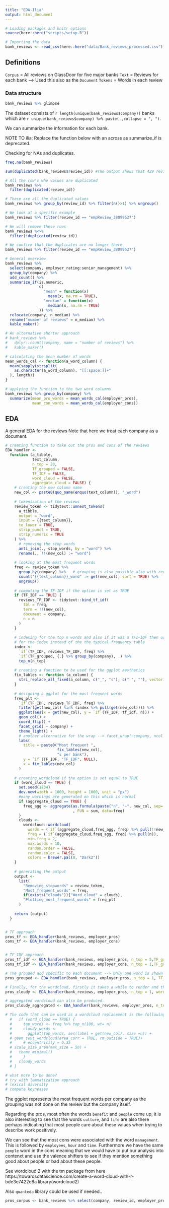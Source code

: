 ```yaml
---
title: "EDA-Ilia"
output: html_document
---
```


```r
# Loading packages and knitr options
source(here::here("scripts/setup.R"))

# Importing the data
bank_reviews <- read_csv(here::here("data/Bank_reviews_processed.csv"))
```

## Definitions

`Corpus` = All reviews on GlassDoor for five major banks
`Text` = Reviews for each bank --> Used this also as the `Document`
`Tokens` = Words in each review

### Data structure

```r
bank_reviews %>% glimpse
```

The dataset consists of `r length(unique(bank_reviews$company))` banks which are `r unique(bank_reviews$company) %>% paste(.,collapse = ", ")`.

We can summarize the information for each bank.

NOTE TO ilia: Replace the function below with an across as summarize_if is deprecated.

Checking for NAs and duplicates.

```r
freq.na(bank_reviews)

sum(duplicated(bank_reviews$review_id)) #The output shows that 429 reviews are duplicated, let's check them

# All the row's who values are duplicated
bank_reviews %>%
  filter(duplicated(review_id))

# These are all the duplicated values
bank_reviews %>% group_by(review_id) %>% filter(n()>1) %>% ungroup()

# We look at a specific example
bank_reviews %>% filter(review_id == "empReview_38099527")

# We will remove these rows
bank_reviews %<>%
  filter(!duplicated(review_id))

# We confirm that the duplicates are no longer there
bank_reviews %>% filter(review_id == "empReview_38099527")
```


```r
# General overview
bank_reviews %>%
  select(company, employer_rating:senior_management) %>%
  group_by(company) %>%
  add_count() %>%
  summarize_if(is.numeric,
               c(
                 "mean" = function(x)
                   mean(x, na.rm = TRUE),
                 "median" = function(x)
                   median(x, na.rm = TRUE)
               )) %>%
  relocate(company, n_median) %>%
  rename("number of reviews" = n_median) %>%
  kable_maker()

# An alternative shorter approach
# bank_reviews %>% 
#   dplyr::count(company, name = "number of reviews") %>% 
#   kable_maker()

# calculating the mean number of words
mean_words_cal <- function(a_word_column) {
  mean(sapply(strsplit(
    as.character(a_word_column), "[[:space:]]+"
  ), length))
}

# applying the function to the two word columns
bank_reviews %>% group_by(company) %>% 
  summarize(mean_pro_words = mean_words_cal(employer_pros),
            mean_con_words = mean_words_cal(employer_cons))
```

## EDA
A general EDA for the reviews Note that here we treat each company as a document.

```r
# creating function to take out the pros and cons of the reviews
EDA_handler <-
  function (a_tibble,
            text_column,
            n_top = 20,
            TF_grouped = FALSE,
            TF_IDF = FALSE,
            word_cloud = FALSE,
            aggregate_cloud = FALSE) {
    # creating the new column name
    new_col <- paste0(quo_name(enquo(text_column)), "_word")
    
    # tokenization of the reviews
    review_token <- tidytext::unnest_tokens(
      a_tibble,
      output = "word",
      input = {{text_column}},
      to_lower = TRUE,
      strip_punct = TRUE,
      strip_numeric = TRUE
    ) %>%
      # removing the stop words
      anti_join(., stop_words, by = "word") %>%
      rename(., !!(new_col) := "word")
    
    # looking at the most frequent words
    freq <- review_token %>%
      group_by(company) %>%   # grouping is also possible also with review_id
      count("{{text_column}}_word" := get(new_col), sort = TRUE) %>%
      ungroup()
    
    # computing the TF-IDF if the option is set as TRUE
    if (TF_IDF == TRUE) {
      reviews_TF_IDF <- tidytext::bind_tf_idf(
        tbl = freq,
        term = !!(new_col),
        document = company,
        n = n
      )
    }
    
    # indexing for the top n words and also if it was a TFI-IDF then use that
    # for the index instead of the the typical frequency table
    index <-
      `if`(TF_IDF, reviews_TF_IDF, freq) %>%
      `if`(TF_grouped, {.} %>% group_by(company), .) %>%
      top_n(n_top)
    
    # creating a function to be used for the ggplot aesthetics
    fix_lables <- function (a_column) {
      stri_replace_all_fixed(a_column, c("_", "s"), c(" ", ""), vectorize_all = FALSE)
    }
    
    # designing a ggplot for the most frequent words
    freq_plt <-
      `if`(TF_IDF, reviews_TF_IDF, freq) %>%
      filter(get(new_col) %in% (index %>% pull(get(new_col)))) %>%
      ggplot(aes(x = get(new_col), y = `if`(TF_IDF, tf_idf, n))) + 
      geom_col() + 
      coord_flip() + 
      facet_grid( ~ company) + 
      theme_light() +
      # another alternative for the wrap --> facet_wrap(~company, ncol = 2)
      labs(
        title = paste0("Most frequent ",
                       fix_lables(new_col),
                       "s per bank"),
        y = `if`(TF_IDF, "TF_IDF", NULL),
        x = fix_lables(new_col)
      )
    
    # creating wordcloud if the option is set equal to TRUE
    if (word_cloud == TRUE) {
      set.seed(1234)
      dev.new(width = 1000, height = 1000, unit = "px")
      #many warnings are generated on this which is normal
      if (aggregate_cloud == TRUE) {
        freq_agg <- aggregate(as.formula(paste("n", "~", new_col, sep= " "))
                              , FUN = sum, data=freq)
      }
      clouds <-
        wordcloud::wordcloud(
          words = (`if`(aggregate_cloud,freq_agg, freq) %>% pull(!!new_col)),
          freq = (`if`(aggregate_cloud,freq_agg, freq) %>% pull(n)),
          min.freq = 2,
          max.words = 10,
          random.order = FALSE,
          random.color = FALSE,
          colors = brewer.pal(8, "Dark2"))
    }
    
    # generating the output
    output <-
      list(
        "Removing_stopwords" = review_token,
        "Most_frequent_words" = freq,
        if(exists("clouds")){"Word_cloud" = clouds},
        "Plotting_most_frequent_words" = freq_plt
      )
    
    return (output)
  }


# TF approach
pros_tf <- EDA_handler(bank_reviews, employer_pros)
cons_tf <- EDA_handler(bank_reviews, employer_cons)


# TF_IDF approach
pros_tf_idf <- EDA_handler(bank_reviews, employer_pros, n_top = 5,TF_grouped= TRUE, TF_IDF = TRUE)
cons_tf_idf <- EDA_handler(bank_reviews, employer_cons, n_top = 1,TF_grouped= TRUE, TF_IDF = TRUE)

# The grouped and specific to each document --> Only one word is shown which is quite strange and requires more investigation
pros_grouped <- EDA_handler(bank_reviews, employer_pros, n_top = 1, TF_grouped= TRUE)

# Finally, for the wordcloud, firstly it takes a while to render and then, there are two problems with it, a) it does not generate the word management for cons and b, if outputs as `null` all the time, for that to be resolved, ggwordcloud library could be used as explained by the code below.
pros_cloudy <- EDA_handler(bank_reviews, employer_pros, n_top = 1, word_cloud = TRUE)

# aggregated wordcloud can also be produced.
pros_cloudy_aggregated <- EDA_handler(bank_reviews, employer_pros, n_top = 1, word_cloud = T, aggregate_cloud = TRUE)

# The code that can be used as a wordcloud replacement is the following.
  #   if (word_cloud == TRUE) {
  #     top_words <- freq %>% top_n(100, wt= n)
  #     cloudy_words <-
  #       ggplot(top_words, aes(label = get(new_col), size =n)) +
  # geom_text_wordcloud(area_corr = TRUE, rm_outside = TRUE)+
  #     # eccentricity = 0.35
  # scale_size_area(max_size = 50) +
  #   theme_minimal()
  #     }
  #   cloudy_words
  # }

# what more to be done?
# try with lemmatization approach
# lexical diversity
# compute keynesses
```

The ggplot represents the most frequent words per company as the grouping was not done on the review but the company itself.

Regarding the pros, most often the words `benefit` and `people` come up, it is also interesting to see that the words `culture`, and `life` are also there perhaps indicating that most people care about these values when trying to describe work positively.

We can see that the most cons were associated with the word `management`. This is followed by `employees`, `hour` and `time`. Furthermore we have the same `people` word in the cons meaning that we would have to put our analysis into contenxt and use the valence shifters to see if they mention something good about people or bad about these people.

See wordcloud 2 with the tm package from here https://towardsdatascience.com/create-a-word-cloud-with-r-bde3e7422e8a
library(wordcloud2)

<!-- See on average how many words each review contains -->

Also `quanteda` library could be used if needed..

```r
pros_corpus <- bank_reviews %>% select(company, review_id, employer_pros) %>% corpus(text_field = "employer_pros")
```
